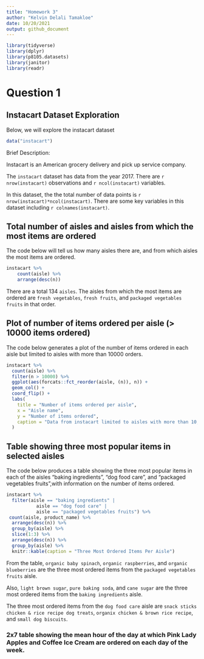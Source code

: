 ```yaml
---
title: "Homework 3"
author: "Kelvin Delali Tamakloe"
date: 10/20/2021
output: github_document
---
```

```r
library(tidyverse)
library(dplyr)
library(p8105.datasets)
library(janitor)
library(readr)
```

# Question 1

## Instacart Dataset Exploration

Below, we will explore the instacart dataset

```r
data("instacart")
```

Brief Description:

Instacart is an American grocery delivery and pick up service company. 

The `instacart` dataset has data from the year 2017. There are `r nrow(instacart)` observations and `r ncol(instacart)` variables. 

In this dataset, the the total number of data points is `r nrow(instacart)*ncol(instacart)`. There are some key variables in this dataset including `r colnames(instacart)`.

## Total number of aisles and aisles from which the most items are ordered

The code below will tell us how many aisles there are, and from which aisles the most items are ordered.

```r
instacart %>% 
	count(aisle) %>% 
	arrange(desc(n))
```
There are a total 134 `aisles`. The aisles from which the most items are ordered are `fresh vegetables`, `fresh fruits`, and `packaged vegetables fruits` in that order.

## Plot of number of items ordered per aisle (> 10000 items ordered)

The code below generates a plot of the number of items ordered in each aisle but limited to aisles with more than 10000 orders.

```r
instacart %>%
  count(aisle) %>%
  filter(n > 10000) %>%
  ggplot(aes(forcats::fct_reorder(aisle, (n)), n)) +
  geom_col() +
  coord_flip() +
  labs(
    title = "Number of items ordered per aisle",
    x = "Aisle name",
    y = "Number of items ordered",
    caption = "Data from instacart limited to aisles with more than 10,000 items ordered"
  )
```

## Table showing three most popular items in selected aisles 
The code below  produces a table showing the three most popular items in each of the aisles “baking ingredients”, “dog food care”, and “packaged vegetables fruits”,with information on the number of items ordered.

```r
instacart %>%
  filter(aisle == "baking ingredients" | 
           aisle == "dog food care" | 
           aisle == "packaged vegetables fruits") %>%
 count(aisle, product_name) %>%
  arrange(desc(n)) %>%
  group_by(aisle) %>%
  slice(1:3) %>%
  arrange(desc(n)) %>%
  group_by(aisle) %>%
  knitr::kable(caption = "Three Most Ordered Items Per Aisle")
```

From the table, `organic baby spinach`, `organic raspberries`, and `organic blueberries` 
are the three most ordered items from the `packaged vegetables fruits` aisle. 

Also, `light brown sugar`, `pure baking soda`, and `cane sugar` are the three most ordered items from the `baking ingredients` aisle. 

The three most ordered items from the `dog food care` aisle are `snack sticks chicken & rice recipe dog treats`, `organix chicken & brown rice recipe`, and `small dog biscuits`.


### 2x7 table showing the mean hour of the day at which Pink Lady Apples and Coffee Ice Cream are ordered on each day of the week.

